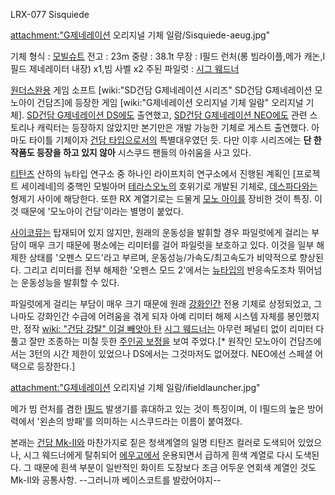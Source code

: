 LRX-077 Sisquiede 

attachment:"G제네레이션 오리지널 기체 일람/Sisquiede-aeug.jpg"

기체 형식 : [[모빌슈트]]
전고 : 23m
중량 : 38.1t
무장 : I필드 런처(롱 빔라이플,메가 캐논,I필드 제네레이터 내장) x1,빔 사벨 x2
주된 파일럿 : [[시그 웨드너]]

[[원더스완]]용 게임 소프트 [wiki:"SD건담 G제네레이션 시리즈" SD건담 G제네레이션 모노아이 건담즈]에 등장한 게임 [wiki:"G제네레이션 오리지널 기체 일람" 오리지널 기체]. [[SD건담 G제네레이션 DS]]에도 출연했고, [[SD건담 G제네레이션 NEO]]에도 관련 스토리나 캐릭터는 등장하지 않았지만 본기만은 개발 가능한 기체로 게스트 출연했다. 아마도 타이틀 기체이자 [[건담 타입]]으로서의 특별대우였던 듯. 다만 이후 시리즈에는 '''단 한 작품도 등장을 하고 있지 않아''' 시스쿠드 팬들의 아쉬움을 사고 있다.

[[티탄즈]] 산하의 뉴타입 연구소 중 하나인 라이프치히 연구소에서 진행된 계획인 [프로젝트 세이레네]의 중핵인 모빌아머 [[테라스오노]]의 호위기로 개발된 기체로, [[데스파다]]와는 형제기 사이에 해당한다. 또한 RX 계열기로는 드물게 [[모노 아이]]를 장비한 것이 특징. 이것 때문에 '모노아이 건담'이라는 별명이 붙었다.

[[사이코뮤]]는 탑재되어 있지 않지만, 원래의 운동성을 발휘할 경우 파일럿에게 걸리는 부담이 매우 크기 때문에 평소에는 리미터를 걸어 파일럿을 보호하고 있다. 이것을 일부 해제한 상태를 '오펜스 모드'라고 부르며, 운동성능/가속도/최고속도가 비약적으로 향상된다. 그리고 리미터를 전부 해제한 '오펜스 모드 2'에서는 [[뉴타입]]의 반응속도조차 뛰어넘는 운동성능을 발휘할 수 있다.

파일럿에게 걸리는 부담이 매우 크기 때문에 원래 [[강화인간]] 전용 기체로 상정되었고, 그나마도 강화인간 수급에 어려움을 겪게 되자 아예 리미터 해제 시스템 자체를 봉인했지만, 정작 [[wiki: "건담 강탈" 이걸 빼앗아 탄]] [[시그 웨드너]]는 아무런 페널티 없이 리미터 다 풀고 잘만 조종하는 미칠 듯한 [[주인공 보정]]을 보여 주었다.[* 원작인 모노아이 건담즈에서는 3턴의 시간 제한이 있었으나 DS에서는 그것마저도 없어졌다. NEO에선 스페셜 어택으로 등장한다.]

attachment:"G제네레이션 오리지널 기체 일람/ifieldlauncher.jpg"

메가 빔 런처를 겸한 [[I필드]] 발생기를 휴대하고 있는 것이 특징이며, 이 I필드의 높은 방어력에서 '왼손의 방패'를 의미하는 시스쿠드라는 이름이 붙여졌다.

본래는 [[건담 Mk-II]]와 마찬가지로 짙은 청색계열의 일명 티탄즈 컬러로 도색되어 있었으나, 시그 웨드너에게 탈취되어 [[에우고]]에서 운용되면서 급하게 흰색 계열로 다시 도색된다. 그 때문에 흰색 부분이 일반적인 화이트 도장보다 조금 어두운 연회색 계열인 것도 Mk-II와 공통사항. --그러니까 베이스코트를 발랐어야지--
